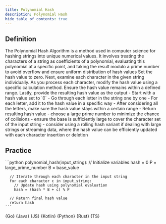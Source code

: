 ```yaml
---
title: Polynomial Hash
description: Polynomial Hash
hide_table_of_contents: true
---
```





## Definition

<Tabs>
  <TabItem value="definition" label="Definition">
    The Polynomial Hash Algorithm is a method used in computer science for hashing strings into unique numerical values. It involves treating the characters of a string as coefficients of a polynomial, evaluating this polynomial at a specific point, and taking the result modulo a prime number to avoid overflow and ensure uniform distribution of hash values
  </TabItem>
  <TabItem value="how" label="Explanation">
    Set the hash value to zero. Next, examine each character in the given string individually. As you process each character, modify the hash value using a specific calculation method. Ensure the hash value remains within a defined range. Lastly, provide the resulting hash value as the output
  </TabItem>
  <TabItem value="guidance" label="Guidance">
    - Start with a hash value set to `0`
    - Go through each letter in the string one by one
    - For each letter, add it to the hash value in a specific way
    - After considering all the letters, make sure the hash value stays within a certain range
    - Return resulting hash value
  </TabItem>
  <TabItem value="tips" label="Tips">
    - choose a large prime number to minimize the chance of collisions
    - ensure the base is sufficiently large to cover the character set of the input string
    - consider using a rolling hash variant if dealing with large strings or streaming data, where the hash value can be efficiently updated with each character insertion or deletion
  </TabItem>
</Tabs>

## Practice

<Tabs>
  <TabItem value="practice" label="Practice">
    ```python
    polynomial_hash(input_string):
      // Initialize variables
      hash = 0
      P = large_prime_number
      B = base_value

      // Iterate through each character in the input string
      for each character c in input_string:
        // Update hash using polynomial evaluation
        hash = (hash * B + c) % P

      // Return final hash value
      return hash
    ```
  </TabItem>
  <TabItem value="solution" label="Solution">
    <Tabs queryString="code">
      <TabItem
        value="go"
        label=""
        attributes={{ title: "Go Lang", className: "code_lang go m" }}
      >
        <CodeBlock language="go">{Go}</CodeBlock>
      </TabItem>
      <TabItem
        value="java"
        label=""
        attributes={{ title: "Java", className: "code_lang java m" }}
      >
        <CodeBlock language="java">{Java}</CodeBlock>
      </TabItem>
      <TabItem
        value="js"
        label=""
        attributes={{ title: "JavaScript", className: "code_lang js m" }}
      >
        <CodeBlock language="js">{JS}</CodeBlock>
      </TabItem>
      <TabItem
        value="kotlin"
        label=""
        attributes={{ title: "Kotlin", className: "code_lang kotlin m" }}
      >
        <CodeBlock language="kotlin">{Kotlin}</CodeBlock>
      </TabItem>
      <TabItem
        value="python"
        label=""
        attributes={{ title: "Python", className: "code_lang python m" }}
      >
        <CodeBlock language="python">{Python}</CodeBlock>
      </TabItem>
      <TabItem
        value="rust"
        label=""
        attributes={{ title: "Rust", className: "code_lang rust m" }}
      >
        <CodeBlock language="rust">{Rust}</CodeBlock>
      </TabItem>
      <TabItem
        value="ts"
        label=""
        attributes={{ title: "TypeScript", className: "code_lang ts m" }}
      >
        <CodeBlock language="ts">{TS}</CodeBlock>
      </TabItem>
    </Tabs>
  </TabItem>
</Tabs>
